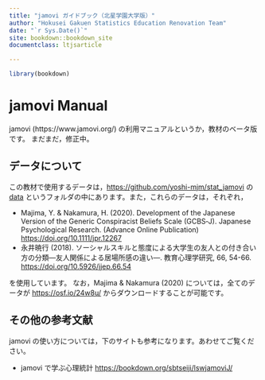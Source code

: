 ```yaml
---
title: "jamovi ガイドブック（北星学園大学版）"
author: "Hokusei Gakuen Statistics Education Renovation Team"
date: "`r Sys.Date()`"
site: bookdown::bookdown_site
documentclass: ltjsarticle

---
```


```r
library(bookdown)
```

# jamovi Manual

jamovi (https://www.jamovi.org/) の利用マニュアルというか，教材のベータ版です。
まだまだ，修正中。

## データについて

この教材で使用するデータは，[https://github.com/yoshi-mjm/stat_jamovi](https://github.com/yoshi-mjm/stat_jamovi){target="_blank"} の [data](https://github.com/yoshi-mjm/stat_jamovi/tree/master/data){target="_blank"} というフォルダの中にあります。また，これらのデータは，それぞれ，

- Majima, Y. & Nakamura, H. (2020). Development of the Japanese Version of the Generic Conspiracist Beliefs Scale (GCBS‐J). Japanese Psychological Research. (Advance Online Publication)  [https://doi.org/10.1111/jpr.12267](https://doi.org/10.1111/jpr.12267){target="_blank"}
- 永井暁行 (2018). ソーシャルスキルと態度による大学生の友人との付き合い方の分類―友人関係による居場所感の違い―. 教育心理学研究, 66, 54-66. [https://doi.org/10.5926/jjep.66.54](https://doi.org/10.5926/jjep.66.54){target="_blank"}

を使用しています。
なお，Majima & Nakamura (2020) については，全てのデータが [https://osf.io/24w8u/](https://osf.io/24w8u/){target="_blank"}  からダウンロードすることが可能です。

## その他の参考文献

jamovi の使い方については，下のサイトも参考になります。あわせてご覧ください。

- jamovi で学ぶ心理統計 [https://bookdown.org/sbtseiji/lswjamoviJ/](https://bookdown.org/sbtseiji/lswjamoviJ/){target="_blank"}